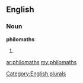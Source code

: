 ==English==

===Noun===
'''philomaths'''

# {{plural of|[[philomath]]}}

[[Category:English plurals]]

[[ar:philomaths]]
[[my:philomaths]]